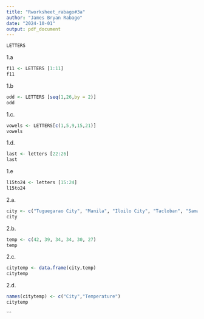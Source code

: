 ```yaml
---
title: "Rworksheet_rabago#3a"
author: "James Bryan Rabago"
date: "2024-10-01"
output: pdf_document
---
```


```r
LETTERS
```
1.a
```r
f11 <- LETTERS [1:11]
f11
```

1.b
```r
odd <- LETTERS [seq(1,26,by = 2)]
odd
```

1.c.
```r
vowels <- LETTERS[c(1,5,9,15,21)]
vowels
```

1.d.
```r
last <- letters [22:26]
last

```
1.e

```r
l15to24 <- letters [15:24]
l15to24
```

2.a.
```r
city <- c("Tuguegarao City", "Manila", "Iloilo City", "Tacloban", "Samal Island", "Davao City")
city
```

2.b.
```r
temp <- c(42, 39, 34, 34, 30, 27)
temp
```

2.c.
```r
citytemp <- data.frame(city,temp)
citytemp
```


2.d.
```r
names(citytemp) <- c("City","Temperature")
citytemp
```
```

